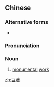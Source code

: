 {{also|鉅著}}
==Chinese==
{{zh-forms}}

===Alternative forms===
* {{zh-l|鉅著/钜著}}

===Pronunciation===
{{zh-pron
|m=jùzhù
|c=geoi6 zyu3
|cat=n
}}

===Noun===
{{zh-noun}}

# [[monumental]] [[work]] {{gloss|of literature}}

[[zh:巨著]]